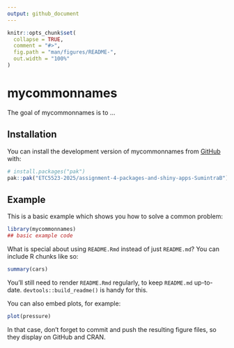 ```yaml
---
output: github_document
---
```


<!-- README.md is generated from README.Rmd. Please edit that file -->

```r
knitr::opts_chunk$set(
  collapse = TRUE,
  comment = "#>",
  fig.path = "man/figures/README-",
  out.width = "100%"
)
```

# mycommonnames

<!-- badges: start -->
<!-- badges: end -->

The goal of mycommonnames is to ...

## Installation

You can install the development version of mycommonnames from [GitHub](https://github.com/) with:

``` r
# install.packages("pak")
pak::pak("ETC5523-2025/assignment-4-packages-and-shiny-apps-SumintraB")
```

## Example

This is a basic example which shows you how to solve a common problem:

```r
library(mycommonnames)
## basic example code
```

What is special about using `README.Rmd` instead of just `README.md`? You can include R chunks like so:

```r
summary(cars)
```

You'll still need to render `README.Rmd` regularly, to keep `README.md` up-to-date. `devtools::build_readme()` is handy for this.

You can also embed plots, for example:

```r
plot(pressure)
```

In that case, don't forget to commit and push the resulting figure files, so they display on GitHub and CRAN.
